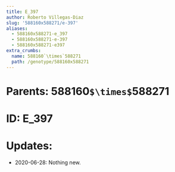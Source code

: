 ```yaml
---
title: E_397
author: Roberto Villegas-Diaz
slug: '588160x588271/e-397'
aliases:
  - 588160x588271-e_397
  - 588160x588271-e-397
  - 588160x588271-e397
extra_crumbs:
  name: 588160`\times`588271
  path: /genotype/588160x588271
---
```


# **Parents**: 588160`$\times$`588271
# **ID**: E_397
# **Updates**: 
 - 2020-06-28: Nothing new.
